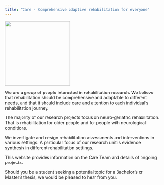 ```yaml
---
title: "Care - Comprehensive adaptive rehabilitation for everyone"
---
```


![](fig/Care_logo_japan.jpeg){width="211"}

We are a group of people interested in rehabilitation research. We believe that rehabilitation should be comprehensive and adaptable to different needs, and that it should include care and attention to each individual's rehabilitation journey.

The majority of our research projects focus on neuro-geriatric rehabilitation. That is rehabilitation for older people and for people with neurological conditions.

We investigate and design rehabilitation assessments and interventions in various settings. A particular focus of our research unit is evidence synthesis in different rehabilitation settings.

This website provides information on the Care Team and details of ongoing projects.

Should you be a student seeking a potential topic for a Bachelor's or Master's thesis, we would be pleased to hear from you.
